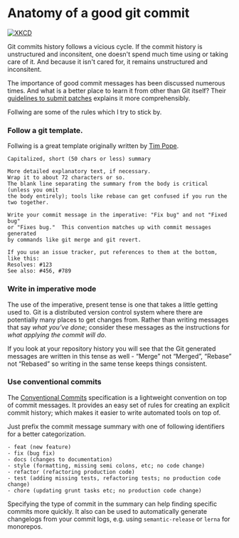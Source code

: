 


# Anatomy of a good git commit

[![XKCD](https://imgs.xkcd.com/comics/git_commit.png)](https://xkcd.com/1296/)

Git commits history follows a vicious cycle. If the commit history is unstructured and inconsitent, one doesn't spend much time using or taking care of it.
And because it isn't cared for, it remains unstructured and inconsitent.

The importance of good commit messages has been discussed numerous times. And what is a better place to learn it from other than Git itself? Their [guidelines to submit patches](https://git.kernel.org/pub/scm/git/git.git/tree/Documentation/SubmittingPatches?id=HEAD) explains it more comprehensibly.

Follwing are some of the rules which I try to stick by.


### Follow a git template.

Follwing is a great template originally written by [Tim Pope](https://tbaggery.com/2008/04/19/a-note-about-git-commit-messages.html).
```
Capitalized, short (50 chars or less) summary

More detailed explanatory text, if necessary.  
Wrap it to about 72 characters or so.  
The blank line separating the summary from the body is critical (unless you omit
the body entirely); tools like rebase can get confused if you run the
two together.

Write your commit message in the imperative: "Fix bug" and not "Fixed bug"
or "Fixes bug."  This convention matches up with commit messages generated
by commands like git merge and git revert.

If you use an issue tracker, put references to them at the bottom,
like this:
Resolves: #123
See also: #456, #789
```

### Write in imperative mode 
The use of the imperative, present tense is one that takes a little getting used to.
Git is a distributed version control system where there are potentially many places to get changes from. Rather than writing messages that say *what you’ve done*; consider these messages as the instructions for *what applying the commit will do*.

If you look at your repository history you will see that the Git generated messages are written in this tense as well - “Merge” not “Merged”, “Rebase” not “Rebased” so writing in the same tense keeps things consistent.


### Use conventional commits
The [Conventional Commits](https://www.conventionalcommits.org/en/v1.0.0/) specification is a lightweight convention on top of commit messages. It provides an easy set of rules for creating an explicit commit history; which makes it easier to write automated tools on top of.

Just prefix the commit message summary with one of following identifiers for a better categorization.
```
- feat (new feature)
- fix (bug fix)
- docs (changes to documentation)
- style (formatting, missing semi colons, etc; no code change)
- refactor (refactoring production code)
- test (adding missing tests, refactoring tests; no production code change)
- chore (updating grunt tasks etc; no production code change)
```

Specifying the type of commit in the summary can help finding specific commits more quickly. It also can be used to automatically generate changelogs from your commit logs, e.g. using `semantic-release` or `lerna` for monorepos.